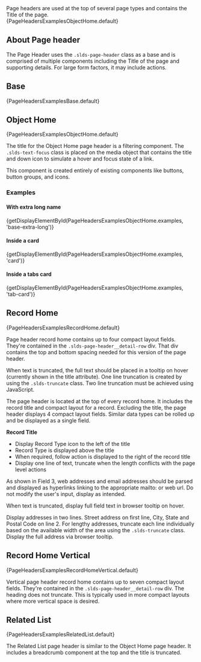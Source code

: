 
<div className="lead doc">
  Page headers are used at the top of several page types and contains the Title of the page.
</div>

<CodeView exampleOnly>
  {PageHeadersExamplesObjectHome.default}
</CodeView>

## About Page header

The Page Header uses the `.slds-page-header` class as a base and is comprised of multiple components including the Title of the page and supporting details. For large form factors, it may include actions.

## Base

<CodeView>
  {PageHeadersExamplesBase.default}
</CodeView>

## Object Home

<CodeView>
  {PageHeadersExamplesObjectHome.default}
</CodeView>

The title for the Object Home page header is a filtering component. The `.slds-text-focus` class is placed on the media object that contains the title and down icon to simulate a hover and focus state of a link.

This component is created entirely of existing components like buttons, button groups, and icons.

### Examples

#### With extra long name

<CodeView>
  {getDisplayElementById(PageHeadersExamplesObjectHome.examples, 'base-extra-long')}
</CodeView>

#### Inside a card

<CodeView>
  {getDisplayElementById(PageHeadersExamplesObjectHome.examples, 'card')}
</CodeView>

#### Inside a tabs card

<CodeView>
  {getDisplayElementById(PageHeadersExamplesObjectHome.examples, 'tab-card')}
</CodeView>

## Record Home

<CodeView>
  {PageHeadersExamplesRecordHome.default}
</CodeView>

Page header record home contains up to four compact layout fields. They're contained in the `.slds-page-header__detail-row` div. That div contains the top and bottom spacing needed for this version of the page header.

When text is truncated, the full text should be placed in a tooltip on hover (currently shown in the title attribute). One line truncation is created by using the `.slds-truncate` class. Two line truncation must be achieved using JavaScript.

The page header is located at the top of every record home. It includes the record title and compact layout for a record. Excluding the title, the page header displays 4 compact layout fields. Similar data types can be rolled up and be displayed as a single field.

**Record Title**

- Display Record Type icon to the left of the title
- Record Type is displayed above the title
- When required, follow action is displayed to the right of the record title
- Display one line of text, truncate when the length conflicts with the page level actions

As shown in Field 3, web addresses and email addresses should be parsed and displayed as hyperlinks linking to the appropriate mailto: or web url. Do not modify the user's input, display as intended.

When text is truncated, display full field text in browser tooltip on hover.

Display addresses in two lines. Street address on first line, City, State and Postal Code on line 2. For lengthy addresses, truncate each line individually based on the available width of the area using the `.slds-truncate` class. Display the full address via browser tooltip.

## Record Home Vertical

<CodeView>
  {PageHeadersExamplesRecordHomeVertical.default}
</CodeView>

Vertical page header record home contains up to seven compact layout fields. They're contained in the `.slds-page-header__detail-row` div.
The heading does not truncate. This is typically used in more compact layouts where more vertical space is desired.

## Related List

<CodeView>
  {PageHeadersExamplesRelatedList.default}
</CodeView>

The Related List page header is similar to the Object Home page header. It includes a breadcrumb component at the top and the title is truncated.
